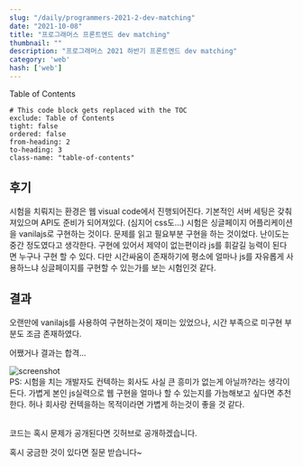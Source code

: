 ```yaml
---
slug: "/daily/programmers-2021-2-dev-matching"
date: "2021-10-08"
title: "프로그래머스 프론트엔드 dev matching"
thumbnail: ""
description: "프로그래머스 2021 하반기 프론트엔드 dev matching"
category: 'web'
hash: ['web']
---
```


<div class="toc-title">Table of Contents</div>

```toc
# This code block gets replaced with the TOC
exclude: Table of Contents
tight: false
ordered: false
from-heading: 2
to-heading: 3
class-name: "table-of-contents"
```


## 후기

시험을 치뤄지는 환경은 웹 visual code에서 진행되어진다. 기본적인 서버 세팅은 갖춰져있으며 API도 준비가 되어져있다.
(심지어 css도...) 시험은 싱글페이지 어플리케이션을 vanilajs로 구현하는 것이다. 문제를 읽고 필요부분 구현을 하는 것이었다.
난이도는 중간 정도였다고 생각한다. 구현에 있어서 제약이 없는편이라 js를 휘갈길 능력이 된다면 누구나 구현 할 수 있다.
다만 시간싸움이 존재하기에 평소에 얼마나 js를 자유롭게 사용하느냐 싱글페이지를 구현할 수 있는가를 보는 시험인것 같다.


## 결과

오랜만에 vanilajs를 사용하여 구현하는것이 재미는 있었으나, 시간 부족으로 미구현 부분도 조금 존재하였다.

어쨌거나 결과는 합격...

<img
  src="../../images/2021-dev-matching-result.png"
  width={180}
  alt="screenshot"
/>
<br/>
PS: 시험을 치는 개발자도 컨텍하는 회사도 사실 큰 흥미가 없는게 아닐까?라는 생각이든다.
가볍게 본인 js실력으로 웹 구현을 얼마나 할 수 있는지를 가늠해보고 싶다면 추천한다.
허나 회사랑 컨텍을하는 목적이라면 가볍게 하는것이 좋을 것 같다.<br/><br/>

코드는 혹시 문제가 공개된다면 깃허브로 공개하겠습니다.

혹시 궁금한 것이 있다면 질문 받습니다~
